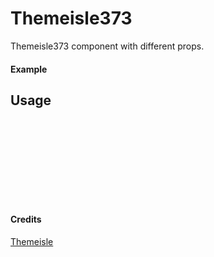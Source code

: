 
<Meta of={Themeisle373} title="Themeisle/Themeisle373" />

# Themeisle373

Themeisle373 component with different props.

#### Example

<Canvas of={Themeisle373.Primary} />

## Usage

```ts
import { Themeisle373 } from "yadl-ui";

const Example = () => {
  return (
      <Themeisle373 />
  );
};

export default Example;
```

#### Credits
[Themeisle](https://themeisle.com/illustrations/)
